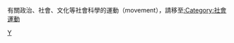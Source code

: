 有關政治、社會、文化等社會科學的運動（movement），請移至[[:Category:社會運動|:Category:社會運動]]
{{Commonscat|Sports}}

[[Category:文化|Y]]